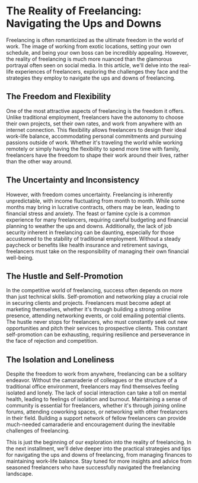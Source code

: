 # The Reality of Freelancing: Navigating the Ups and Downs

Freelancing is often romanticized as the ultimate freedom in the world of work. The image of working from exotic locations, setting your own schedule, and being your own boss can be incredibly appealing. However, the reality of freelancing is much more nuanced than the glamorous portrayal often seen on social media. In this article, we'll delve into the real-life experiences of freelancers, exploring the challenges they face and the strategies they employ to navigate the ups and downs of freelancing.

## The Freedom and Flexibility

One of the most attractive aspects of freelancing is the freedom it offers. Unlike traditional employment, freelancers have the autonomy to choose their own projects, set their own rates, and work from anywhere with an internet connection. This flexibility allows freelancers to design their ideal work-life balance, accommodating personal commitments and pursuing passions outside of work. Whether it's traveling the world while working remotely or simply having the flexibility to spend more time with family, freelancers have the freedom to shape their work around their lives, rather than the other way around.

## The Uncertainty and Inconsistency

However, with freedom comes uncertainty. Freelancing is inherently unpredictable, with income fluctuating from month to month. While some months may bring in lucrative contracts, others may be lean, leading to financial stress and anxiety. The feast or famine cycle is a common experience for many freelancers, requiring careful budgeting and financial planning to weather the ups and downs. Additionally, the lack of job security inherent in freelancing can be daunting, especially for those accustomed to the stability of traditional employment. Without a steady paycheck or benefits like health insurance and retirement savings, freelancers must take on the responsibility of managing their own financial well-being.

## The Hustle and Self-Promotion

In the competitive world of freelancing, success often depends on more than just technical skills. Self-promotion and networking play a crucial role in securing clients and projects. Freelancers must become adept at marketing themselves, whether it's through building a strong online presence, attending networking events, or cold emailing potential clients. The hustle never stops for freelancers, who must constantly seek out new opportunities and pitch their services to prospective clients. This constant self-promotion can be exhausting, requiring resilience and perseverance in the face of rejection and competition.

## The Isolation and Loneliness

Despite the freedom to work from anywhere, freelancing can be a solitary endeavor. Without the camaraderie of colleagues or the structure of a traditional office environment, freelancers may find themselves feeling isolated and lonely. The lack of social interaction can take a toll on mental health, leading to feelings of isolation and burnout. Maintaining a sense of community is essential for freelancers, whether it's through joining online forums, attending coworking spaces, or networking with other freelancers in their field. Building a support network of fellow freelancers can provide much-needed camaraderie and encouragement during the inevitable challenges of freelancing.

This is just the beginning of our exploration into the reality of freelancing. In the next installment, we'll delve deeper into the practical strategies and tips for navigating the ups and downs of freelancing, from managing finances to maintaining work-life balance. Stay tuned for more insights and advice from seasoned freelancers who have successfully navigated the freelancing landscape.

